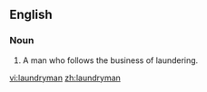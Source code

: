 ==English==

===Noun===
{{en-noun|laundrymen}}

# A man who follows the business of laundering.

[[vi:laundryman]]
[[zh:laundryman]]